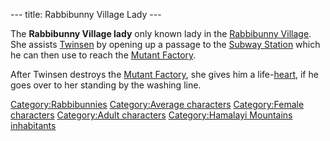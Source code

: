 ---
title: Rabbibunny Village Lady
---

{{Character|
Name=Rabbibunny Village lady|
Image=Rabbibunny_Village_lady.JPG|
Race=[[Rabbibunny]]|
Gender=Female|
Size=Medium|
Age=Adult}}

The '''Rabbibunny Village lady''' only known lady in the [[Rabbibunny Village]]. She assists [[Twinsen]] by opening up a passage to the [[Subway Station]] which he can then use to reach the [[Mutant Factory]].

After Twinsen destroys the [[Mutant Factory]], she gives him a life-[[heart]], if he goes over to her standing by the washing line.

[[Category:Rabbibunnies]]
[[Category:Average characters]]
[[Category:Female characters]]
[[Category:Adult characters]]
[[Category:Hamalayi Mountains inhabitants]]